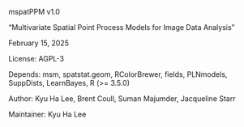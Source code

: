 mspatPPM v1.0

"Multivariate Spatial Point Process Models for Image Data Analysis"

February 15, 2025

License: AGPL-3

Depends: msm, spatstat.geom, RColorBrewer, fields, PLNmodels, SuppDists, LearnBayes, R (>= 3.5.0)

Author: Kyu Ha Lee, Brent Coull, Suman Majumder, Jacqueline Starr

Maintainer: Kyu Ha Lee
